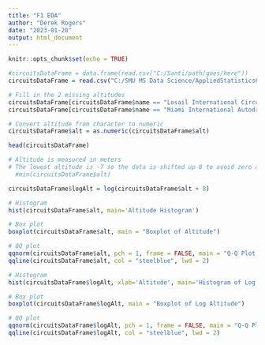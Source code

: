 ```yaml
---
title: "F1 EDA"
author: "Derek Rogers"
date: "2023-01-20"
output: html_document
---
```


```r
knitr::opts_chunk$set(echo = TRUE)
```

```r
#circuitsDataFrame = data.frame(read.csv("C:/Santi/path/goes/here"))
circuitsDataFrame = read.csv("C:/SMU MS Data Science/AppliedStatistics6372/Project1/F1ParametricModeling/Data/circuits.csv")

# Fill in the 2 missing altitudes
circuitsDataFrame[circuitsDataFrame$name == "Losail International Circuit",]$alt = 14
circuitsDataFrame[circuitsDataFrame$name == "Miami International Autodrome",]$alt = 1

# Convert altitude from character to numeric
circuitsDataFrame$alt = as.numeric(circuitsDataFrame$alt)

head(circuitsDataFrame)
```

```r
# Altitude is measured in meters
# The lowest altitude is -7 so the data is shifted up 8 to avoid zero and negative number for the log transformation
  #min(circuitsDataFrame$alt)

circuitsDataFrame$logAlt = log(circuitsDataFrame$alt + 8)

# Histogram
hist(circuitsDataFrame$alt, main='Altitude Histogram')

# Box plot
boxplot(circuitsDataFrame$alt, main = "Boxplot of Altitude")

# QQ plot
qqnorm(circuitsDataFrame$alt, pch = 1, frame = FALSE, main = "Q-Q Plot for Altitude")
qqline(circuitsDataFrame$alt, col = "steelblue", lwd = 2)

# Histogram
hist(circuitsDataFrame$logAlt, xlab='Altitude', main='Histogram of Log Altitude')

# Box plot
boxplot(circuitsDataFrame$logAlt, main = "Boxplot of Log Altitude")

# QQ plot
qqnorm(circuitsDataFrame$logAlt, pch = 1, frame = FALSE, main = "Q-Q Plot for Log Altitude")
qqline(circuitsDataFrame$logAlt, col = "steelblue", lwd = 2)
```
